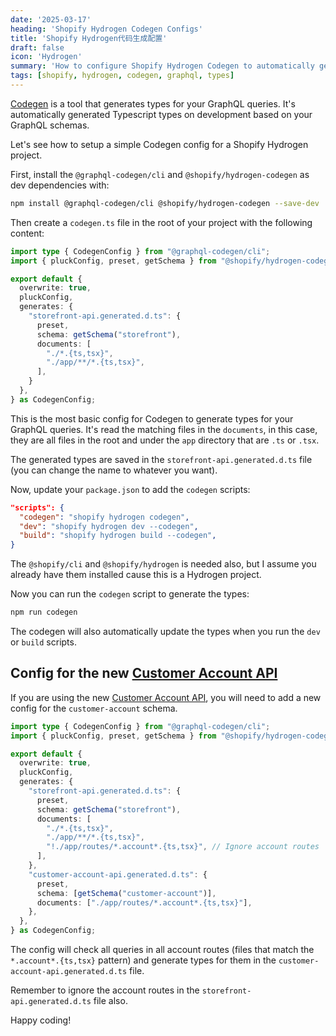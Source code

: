 ```yaml
---
date: '2025-03-17'
heading: 'Shopify Hydrogen Codegen Configs'
title: 'Shopify Hydrogen代码生成配置'
draft: false
icon: 'Hydrogen'
summary: 'How to configure Shopify Hydrogen Codegen to automatically generate types for your GraphQL queries.'
tags: [shopify, hydrogen, codegen, graphql, types]
---
```


[Codegen](https://the-guild.dev/graphql/codegen) is a tool that generates types for your GraphQL queries.
It's automatically generated Typescript types on development based on your GraphQL schemas.

Let's see how to setup a simple Codegen config for a Shopify Hydrogen project.

First, install the `@graphql-codegen/cli` and `@shopify/hydrogen-codegen` as dev dependencies with:

```bash
npm install @graphql-codegen/cli @shopify/hydrogen-codegen --save-dev
```

Then create a `codegen.ts` file in the root of your project with the following content:

```ts:codegen.ts
import type { CodegenConfig } from "@graphql-codegen/cli";
import { pluckConfig, preset, getSchema } from "@shopify/hydrogen-codegen";

export default {
  overwrite: true,
  pluckConfig,
  generates: {
    "storefront-api.generated.d.ts": {
      preset,
      schema: getSchema("storefront"),
      documents: [
        "./*.{ts,tsx}",
        "./app/**/*.{ts,tsx}",
      ],
    }
  },
} as CodegenConfig;
```

This is the most basic config for Codegen to generate types for your GraphQL queries.
It's read the matching files in the `documents`, in this case, they are all files in the root and under the `app` directory that are `.ts` or `.tsx`.

The generated types are saved in the `storefront-api.generated.d.ts` file (you can change the name to whatever you want).

Now, update your `package.json` to add the `codegen` scripts:

```json:package.json
"scripts": {
  "codegen": "shopify hydrogen codegen",
  "dev": "shopify hydrogen dev --codegen",
  "build": "shopify hydrogen build --codegen",
}
```

The `@shopify/cli` and `@shopify/hydrogen` is needed also, but I assume you already have them installed cause this is a Hydrogen project.

Now you can run the `codegen` script to generate the types:

```bash
npm run codegen
```

The codegen will also automatically update the types when you run the `dev` or `build` scripts.

## Config for the new [Customer Account API](https://shopify.dev/docs/storefronts/headless/building-with-the-customer-account-api/hydrogen)

If you are using the new [Customer Account API](https://shopify.dev/docs/storefronts/headless/building-with-the-customer-account-api/hydrogen),
you will need to add a new config for the `customer-account` schema.

```ts:codegen.ts showLineNumbers {14,17-21}
import type { CodegenConfig } from "@graphql-codegen/cli";
import { pluckConfig, preset, getSchema } from "@shopify/hydrogen-codegen";

export default {
  overwrite: true,
  pluckConfig,
  generates: {
    "storefront-api.generated.d.ts": {
      preset,
      schema: getSchema("storefront"),
      documents: [
        "./*.{ts,tsx}",
        "./app/**/*.{ts,tsx}",
        "!./app/routes/*.account*.{ts,tsx}", // Ignore account routes
      ],
    },
    "customer-account-api.generated.d.ts": {
      preset,
      schema: [getSchema("customer-account")],
      documents: ["./app/routes/*.account*.{ts,tsx}"],
    },
  },
} as CodegenConfig;
```

The config will check all queries in all account routes (files that match the `*.account*.{ts,tsx}` pattern)
and generate types for them in the `customer-account-api.generated.d.ts` file.

Remember to ignore the account routes in the `storefront-api.generated.d.ts` file also.

Happy coding! <Twemoji emoji="clinking-beer-mugs" />
